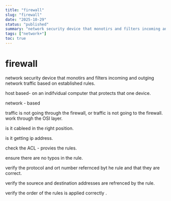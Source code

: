 ```yaml
---
title: "firewall"
slug: "firewall"
date: "2025-10-29"
status: "published"
summary: "network security device that monotirs and filters incoming and outging network traffic based on established rules."
tags: ["network+"]
toc: true
---
```


# firewall

network security device that monotirs and filters incoming and outging network traffic based on established rules. 

host based- on an indifvidual computer that protects that one device. 

network - based 

traffic is not going through the firewall, or traffic is not going to the firewall. work through the OSI layer. 

is it cableed in the right position. 

is it getting ip address. 

check the ACL - provies the rules. 

ensure there are no typos in the rule. 

verify the protocol and ort number refernced byt he rule and that they are correct. 

verify the sourece and destination addresses are refrenced by the rule. 

verify the order of the rules is applied correctly .